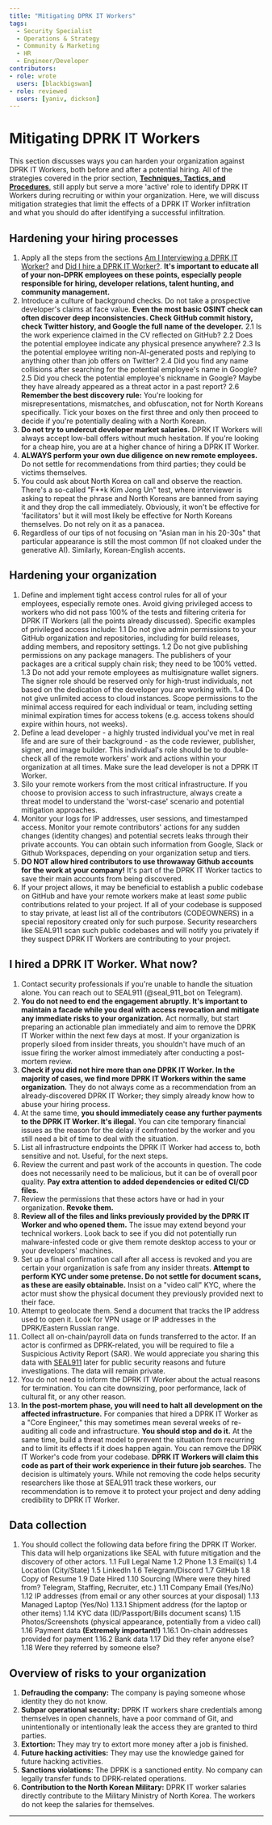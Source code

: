 ```yaml
---
title: "Mitigating DPRK IT Workers"
tags:
  - Security Specialist
  - Operations & Strategy
  - Community & Marketing
  - HR
  - Engineer/Developer
contributors:
- role: wrote
  users: [blackbigswan]
- role: reviewed
  users: [yaniv, dickson]
---
```


<TagProvider>
<TagFilter />

# Mitigating DPRK IT Workers

<TagList tags={frontmatter.tags} />
<AttributionList contributors={frontmatter.contributors} />

This section discusses ways you can harden your organization against DPRK IT Workers, both before and after a potential
hiring. All of the strategies covered in the prior section, [**Techniques, Tactics, and
Procedures**](/dprk-it-workers/techniques-tactics-and-procedures), still apply but serve a more 'active' role to
identify DPRK IT Workers during recruiting or within your organization. Here, we will discuss mitigation strategies that
limit the effects of a DPRK IT Worker infiltration and what you should do after identifying a successful infiltration.

## Hardening your hiring processes

1. Apply all the steps from the sections [Am I Interviewing a DPRK IT
    Worker?](/dprk-it-workers/techniques-tactics-and-procedures#am-i-interviewing-a-dprk-it-worker) and [Did I hire a DPRK
    IT Worker?](/dprk-it-workers/techniques-tactics-and-procedures#did-i-hire-a-dprk-it-worker). **It's important to educate
    all of your non-DPRK employees on these points, especially people responsible for hiring, developer relations, talent
    hunting, and community management.**
2. Introduce a culture of background checks. Do not take a prospective developer's claims at face value. **Even the
    most basic OSINT check can often discover deep inconsistencies. Check GitHub commit history, check Twitter history, and
    Google the full name of the developer.**
    2.1 Is the work experience claimed in the CV reflected on GitHub?
    2.2 Does the potential employee indicate any physical presence anywhere?
    2.3 Is the potential employee writing non-AI-generated posts and replying to anything other than job offers on
        Twitter?
    2.4 Did you find any name collisions after searching for the potential employee's name in Google?
    2.5 Did you check the potential employee's nickname in Google? Maybe they have already appeared as a threat actor in
        a past report?
    2.6 **Remember the best discovery rule:** You're looking for misrepresentations, mismatches, and obfuscation, not
        for North Koreans specifically. Tick your boxes on the first three and only then proceed to decide if you're potentially
        dealing with a North Korean.
3. **Do not try to undercut developer market salaries.** DPRK IT Workers will always accept low-ball offers without
    much hesitation. If you're looking for a cheap hire, you are at a higher chance of hiring a DPRK IT Worker.
4. **ALWAYS perform your own due diligence on new remote employees.** Do not settle for recommendations from third
    parties; they could be victims themselves.
5. You could ask about North Korea on call and observe the reaction. There's a so-called "F**k Kim Jong Un" test, where
    interviewer is asking to repeat the phrase and North Koreans are banned from saying it and they drop the call
    immediately. Obviously, it won't be effective for 'facilitators' but it will most likely be effective for North Koreans
    themselves. Do not rely on it as a panacea.
6. Regardless of our tips of not focusing on "Asian man in his 20-30s" that particular appearance is still the most
    common (If not cloaked under the generative AI). Similarly, Korean-English accents.

## Hardening your organization

1. Define and implement tight access control rules for all of your employees, especially remote ones. Avoid giving
    privileged access to workers who did not pass 100% of the tests and filtering criteria for DPRK IT Workers (all the
    points already discussed). Specific examples of privileged access include:
    1.1 Do not give admin permissions to your GitHub organization and repositories, including for build releases, adding
        members, and repository settings.
    1.2 Do not give publishing permissions on any package managers. The publishers of your packages are a critical
        supply chain risk; they need to be 100% vetted.
    1.3 Do not add your remote employees as multisignature wallet signers. The signer role should be reserved only for
        high-trust individuals, not based on the dedication of the developer you are working with.
    1.4 Do not give unlimited access to cloud instances. Scope permissions to the minimal access required for each
        individual or team, including setting minimal expiration times for access tokens (e.g. access tokens should expire
        within hours, not weeks).
2. Define a lead developer - a highly trusted individual you've met in real life and are sure of their background - as
    the code reviewer, publisher, signer, and image builder. This individual's role should be to double-check all of the
    remote workers' work and actions within your organization at all times. Make sure the lead developer is not a DPRK IT
    Worker.
3. Silo your remote workers from the most critical infrastructure. If you choose to provision access to such
    infrastructure, always create a threat model to understand the 'worst-case' scenario and potential mitigation
    approaches.
4. Monitor your logs for IP addresses, user sessions, and timestamped access. Monitor your remote contributors' actions
    for any sudden changes (identity changes) and potential secrets leaks through their private accounts. You can obtain
    such information from Google, Slack or Github Workspaces, depending on your organization setup and tiers.
5. **DO NOT allow hired contributors to use throwaway Github accounts for the work at your company!** It's part of the
    DPRK IT Worker tactics to save their main accounts from being discovered.
6. If your project allows, it may be beneficial to establish a public codebase on GitHub and have your remote workers
    make at least *some* public contributions related to your project. If all of your codebase is supposed to stay private,
    at least list all of the contributors (CODEOWNERS) in a special repository created only for such purpose. Security
    researchers like SEAL911 scan such public codebases and will notify you privately if they suspect DPRK IT Workers are
    contributing to your project.

## I hired a DPRK IT Worker. What now?

1. Contact security professionals if you're unable to handle the situation alone. You can reach out to SEAL911
    (@seal_911_bot on Telegram).
2. **You do not need to end the engagement abruptly. It's important to maintain a facade while you deal with access
    revocation and mitigate any immediate risks to your organization.** Act normally, but start preparing an actionable plan
    immediately and aim to remove the DPRK IT Worker within the next few days at most. If your organization is properly
    siloed from insider threats, you shouldn't have much of an issue firing the worker almost immediately after
    conducting a post-mortem review.
3. **Check if you did not hire more than one DPRK IT Worker. In the majority of cases, we find more DPRK IT Workers
    within the same organization.** They do not always come as a recommendation from an already-discovered DPRK IT Worker;
    they simply already know how to abuse your hiring process.
4. At the same time, **you should immediately cease any further payments to the DPRK IT Worker. It's illegal.** You can
    cite temporary financial issues as the reason for the delay if confronted by the worker and you still need a bit of
    time to deal with the situation.
5. List all infrastructure endpoints the DPRK IT Worker had access to, both sensitive and not. Useful, for the next
    steps.
6. Review the current and past work of the accounts in question. The code does not necessarily need to be malicious,
    but it can be of overall poor quality. **Pay extra attention to added dependencies or edited CI/CD files.**
7. Review the permissions that these actors have or had in your organization. **Revoke them.**
8. **Review all of the files and links previously provided by the DPRK IT Worker and who opened them.** The issue may
    extend beyond your technical workers. Look back to see if you did not potentially run malware-infested code or give them
    remote desktop access to your or your developers' machines.
9. Set up a final confirmation call after all access is revoked and you are certain your organization is safe from any
    insider threats. **Attempt to perform KYC under some pretense. Do not settle for document scans, as these are easily
    obtainable.** Insist on a "video call" KYC, where the actor must show the physical document they previously provided
    next to their face.
10. Attempt to geolocate them. Send a document that tracks the IP address used to open it. Look for VPN usage or IP
    addresses in the DPRK/Eastern Russian range.
11. Collect all on-chain/payroll data on funds transferred to the actor. If an actor is confirmed as DPRK-related, you
    will be required to file a Suspicious Activity Report (SAR). We would appreciate you sharing this data with
    [SEAL911](https://www.securityalliance.org/) later for public security reasons and future investigations. The data will
    remain private.
12. You do not need to inform the DPRK IT Worker about the actual reasons for termination. You can cite downsizing, poor
    performance, lack of cultural fit, or any other reason.
13. **In the post-mortem phase, you will need to halt all development on the affected infrastructure.** For companies
    that hired a DPRK IT Worker as a "Core Engineer," this may sometimes mean several weeks of re-auditing all code and
    infrastructure. **You should stop and do it.** At the same time, build a threat model to prevent the situation from
    recurring and to limit its effects if it does happen again. You can remove the DPRK IT Worker's code from your codebase.
    **DPRK IT Workers will claim this code as part of their work experience in their future job searches.**
    The decision is ultimately yours. While not removing the code helps security researchers like those at SEAL911
    track these workers, our recommendation is to remove it to protect your project and deny adding credibility to
    DPRK IT Worker.

## Data collection

1. You should collect the following data before firing the DPRK IT Worker. This data will help organizations like SEAL
with future mitigation and the discovery of other actors.
    1.1 Full Legal Name
    1.2 Phone
    1.3 Email(s)
    1.4 Location (City/State)
    1.5 LinkedIn
    1.6 Telegram/Discord
    1.7 GitHub
    1.8 Copy of Resume
    1.9 Date Hired
    1.10 Sourcing (Where were they hired from? Telegram, Staffing, Recruiter, etc.)
    1.11 Company Email (Yes/No)
    1.12 IP addresses (from email or any other sources at your disposal)
    1.13 Managed Laptop (Yes/No)
            1.13.1 Shipment address (for the laptop or other items)
    1.14 KYC data (ID/Passport/Bills document scans)
    1.15 Photos/Screenshots (physical appearance, potentially from a video call)
    1.16 Payment data **(Extremely important!)**
            1.16.1 On-chain addresses provided for payment
            1.16.2 Bank data
    1.17 Did they refer anyone else?
    1.18 Were they referred by someone else?

## Overview of risks to your organization

1. **Defrauding the company:** The company is paying someone whose identity they do not know.
2. **Subpar operational security:** DPRK IT workers share credentials among themselves in open channels, have a poor
    command of Git, and unintentionally or intentionally leak the access they are granted to third parties.
3. **Extortion:** They may try to extort more money after a job is finished.
4. **Future hacking activities:** They may use the knowledge gained for future hacking activities.
5. **Sanctions violations:** The DPRK is a sanctioned entity. No company can legally transfer funds to DPRK-related
    operations.
6. **Contribution to the North Korean Military:** DPRK IT worker salaries directly contribute to the Military Ministry
of North Korea. The workers do not keep the salaries for themselves.

---

</TagProvider>
<ContributeFooter />
